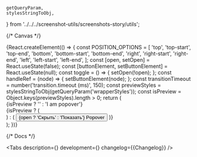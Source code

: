 

    getQueryParam,
    stylesStringToObj,
} from '../../../screenshot-utils/screenshots-story/utils';

<Meta title='Components/Popover' component={Popover} id='Popover' />

{/* Canvas */}

<Story name='Popover'>
    {React.createElement(() => {
        const POSITION_OPTIONS = [
            'top',
            'top-start',
            'top-end',
            'bottom',
            'bottom-start',
            'bottom-end',
            'right',
            'right-start',
            'right-end',
            'left',
            'left-start',
            'left-end',
        ];
        const [open, setOpen] = React.useState(false);
        const [buttonElement, setButtonElement] = React.useState(null);
        const toggle = () => {
            setOpen(!open);
        };
        const handleRef = (node) => {
            setButtonElement(node);
        };
        const transitionTimeout = number('transition.timeout (ms)', 150);
        const previewStyles = stylesStringToObj(getQueryParam('wrapperStyles'));
        const isPreview = Object.keys(previewStyles).length > 0;
        return (
            <div
                style={
                    isPreview
                        ? previewStyles
                        : {
                              width: '100%',
                              height: '300px',
                              display: 'flex',
                              justifyContent: 'center',
                              alignItems: 'center',
                          }
                }
            >
                <style>{`.popover {border-radius: var(--border-radius-8)}  `}</style>
                <Popover
                    anchorElement={buttonElement}
                    popperClassName='popover'
                    useAnchorWidth={boolean('useAnchorWidth', false)}
                    position={select('position', POSITION_OPTIONS, 'bottom')}
                    open={open || boolean('open', false)}
                    transition={{ timeout: transitionTimeout }}
                    offset={[number('offset[0]', 0), number('offset[1]', 0)]}
                    withArrow={boolean('withArrow', false)}
                    withTransition={boolean('withTransition', true)}
                >
                    <div
                        style={
                            isPreview
                                ? { width: 420, height: 380 }
                                : { padding: '15px', width: '156px' }
                        }
                    >
                        {isPreview ? '' : 'I am popover'}
                    </div>
                </Popover>
                {isPreview ? (
                    <div ref={handleRef} />
                ) : (
                    <Button ref={handleRef} onClick={toggle}>
                        {open ? 'Скрыть' : 'Показать'} Popover
                    </Button>
                )}
            </div>
        );
    })}
</Story>

{/* Docs */}

<ComponentHeader
    name='Popover'
    children='Используется для отображения выпадающих списков и тултипов.'
/>

<Tabs
    description={<Description />}
    development={<Development />}
    changelog={<Markdown>{Changelog}</Markdown>}
/>

